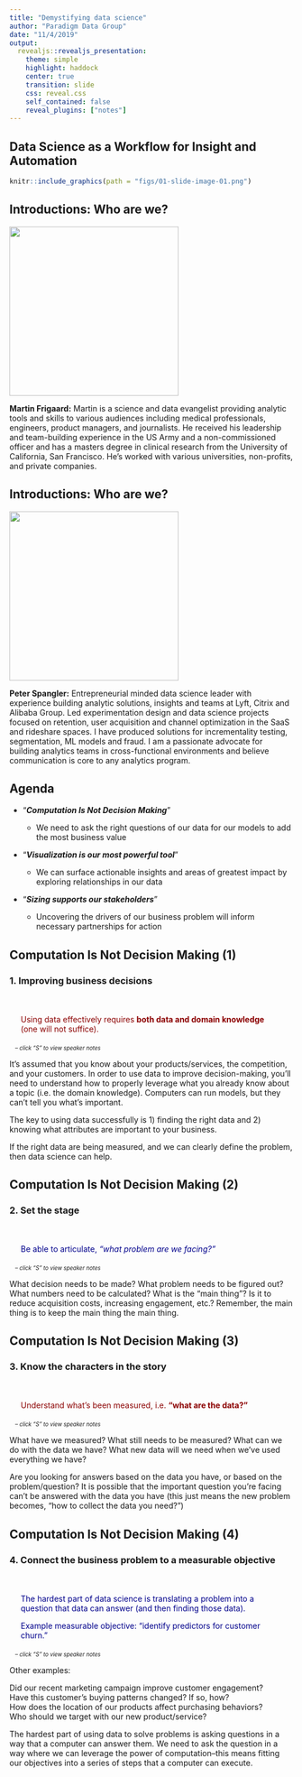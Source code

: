 ```yaml
---
title: "Demystifying data science"
author: "Paradigm Data Group"
date: "11/4/2019"
output: 
  revealjs::revealjs_presentation:
    theme: simple
    highlight: haddock
    center: true
    transition: slide
    css: reveal.css
    self_contained: false
    reveal_plugins: ["notes"]
---
```




## Data Science as a Workflow for Insight and Automation

```r
knitr::include_graphics(path = "figs/01-slide-image-01.png")
```


## Introductions: Who are we?

<img src="figs/02-mf-headshot.png"  height="300" width="300">


**Martin Frigaard:** Martin is a science and data evangelist providing analytic tools and skills to various audiences including medical professionals, engineers, product managers, and journalists. He received his leadership and team-building experience in the US Army and a non-commissioned officer and has a masters degree in clinical research from the University of California, San Francisco. He's worked with various universities, non-profits, and private companies. 

## Introductions: Who are we?

<img src="figs/02-ps-headshot.png"  height="300" width="300">


**Peter Spangler:** Entrepreneurial minded data science leader with experience building analytic solutions, insights and teams at Lyft, Citrix and Alibaba Group. Led experimentation design and data science projects focused on retention, user acquisition and channel optimization in the SaaS and rideshare spaces. I have produced solutions for incrementality testing, segmentation, ML models and fraud. I am a passionate advocate for building analytics teams in cross-functional environments and believe communication is core to any analytics program.

## Agenda 

- "***Computation Is Not Decision Making***"

  + We need to ask the right questions of our data for our models to add the most business value
  
- "***Visualization is our most powerful tool***"

  + We can surface actionable insights and areas of greatest impact by exploring relationships in our data
  
- "***Sizing supports our stakeholders***"

  + Uncovering the drivers of our business problem will inform necessary partnerships for action
  
## Computation Is Not Decision Making (1)

### 1. Improving business decisions

<div style="color:darkred;margin:20px;margin-top:50px;" >

Using data effectively requires <b>both data and domain knowledge</b> (one will not suffice).

</div>


<p style="margin:10px;font-size:70%;">
<i> -- click "S" to view speaker notes </i> 
</p>

<div class="notes">

It's assumed that you know about your products/services, the competition, and your customers. In order to use data to improve decision-making, you'll need to understand how to properly leverage what you already know about a topic (i.e. the domain knowledge). Computers can run models, but they can't tell you what's important.

The key to using data successfully is 1) finding the right data and 2) knowing what attributes are important to your business.

If the right data are being measured, and we can clearly define the problem, then data science can help.

</div>

## Computation Is Not Decision Making (2)

### 2. Set the stage 

<div style="color:darkblue;margin:20px;margin-top:50px;" >

Be able to articulate, <i>“what problem are we facing?”</i>

</div>

<p style="margin:10px;font-size:70%;">
<i> -- click "S" to view speaker notes </i> 
</p>

<div class="notes">

What decision needs to be made? What problem needs to be figured out? What numbers need to be calculated?  What is the "main thing"? Is it to reduce acquisition costs, increasing engagement, etc.? Remember, the main thing is to keep the main thing the main thing.

</div>

## Computation Is Not Decision Making (3)

### 3. Know the characters in the story

<div style="color:darkred;margin:20px;margin-top:50px;" >

Understand what's been measured, i.e. <b>“what are the data?”</b>

</div>

<p style="margin:10px;font-size:70%;">
<i> -- click "S" to view speaker notes </i> 
</p>

<div class="notes">

What have we measured? What still needs to be measured? What can we do with the data we have? What new data will we need when we've used everything we have?

Are you looking for answers based on the data you have, or based on the problem/question? It is possible that the important question you’re facing can’t be answered with the data you have (this just means the new problem becomes, "how to collect the data you need?")

</div>


## Computation Is Not Decision Making (4)

### 4. Connect the business problem to a measurable objective

<div style="color:darkblue;margin:20px;margin-top:50px;" >

The hardest part of data science is translating a problem into a question that data can answer (and then finding those data).

Example measurable objective: “identify predictors for customer churn.”

</div>

<p style="margin:10px;font-size:70%;">
<i> -- click "S" to view speaker notes </i> 
</p>

<div class="notes">

Other examples: 

Did our recent marketing campaign improve customer engagement?  
Have this customer’s buying patterns changed? If so, how?  
How does the location of our products affect purchasing behaviors?  
Who should we target with our new product/service?  

The hardest part of using data to solve problems is asking questions in a way that a computer can answer them. We need to ask the question in a way where we can leverage the power of computation--this means fitting our objectives into a series of steps that a computer can execute.

</div>



